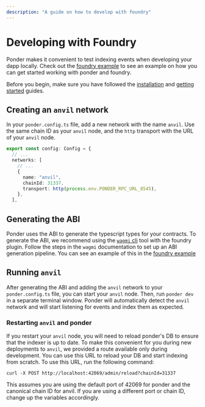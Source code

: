 ```yaml
---
description: "A guide on how to develop with foundry"
---
```



# Developing with Foundry

Ponder makes it convenient to test indexing events when developing your dapp locally. Check out the [foundry example](https://github.com/0xOlias/ponder/tree/main/examples/project-foundry) to see an example on how you can get started working with ponder and foundry.

Before you begin, make sure you have followed the [installation](../guides/installation.mdx) and [getting started](../guides/installation.mdx) guides.

## Creating an `anvil` network

In your `ponder.config.ts` file, add a new network with the name `anvil`. Use the same chain ID as your `anvil` node, and the `http` transport with the URL of your `anvil` node.

```ts filename="ponder.config.ts"
export const config: Config = {
  // ...
  networks: [
    // ...
    {
      name: "anvil",
      chainId: 31337,
      transport: http(process.env.PONDER_RPC_URL_8545),
    },
  ],
```

## Generating the ABI

Ponder uses the ABI to generate the typescript types for your contracts. To generate the ABI, we recommend using the [`wagmi` cli](https://wagmi.sh/cli/getting-started) tool with the foundry plugin. Follow the steps in the `wagmi` documentation to set up an ABI generation pipeline. You can see an example of this in the [foundry example](https://github.com/0xOlias/ponder/tree/main/examples/project-foundry)

## Running `anvil`

After generating the ABI and adding the `anvil` network to your `ponder.config.ts` file, you can start your `anvil` node. Then, run `ponder dev` in a separate terminal window. Ponder will automatically detect the `anvil` network and will start listening for events and index them as expected.

### Restarting `anvil` and ponder

If you restart your `anvil` node, you will need to reload ponder's DB to ensure that the indexer is up to date. To make this convenient for you during new deployments to `anvil`, we provided a route available only during development. You can use this URL to reload your DB and start indexing from scratch. To use this URL, run the following command:

```shell
curl -X POST http://localhost:42069/admin/reload?chainId=31337
```

<Callout type="info">
  This assumes you are using the default port of 42069 for ponder and the
  canonical chain ID for anvil. If you are using a different port or chain ID,
  change up the variables accordingly.
</Callout>
